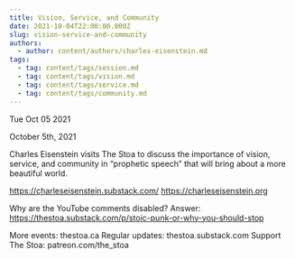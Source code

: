```yaml
---
title: Vision, Service, and Community
date: 2021-10-04T22:00:00.000Z
slug: vision-service-and-community
authors:
  - author: content/authors/charles-eisenstein.md
tags:
  - tag: content/tags/session.md
  - tag: content/tags/vision.md
  - tag: content/tags/service.md
  - tag: content/tags/community.md
---
```






Tue Oct 05 2021

October 5th, 2021

Charles Eisenstein visits The Stoa to discuss the importance of vision, service, and community in “prophetic speech” that will bring about a more beautiful world.

https://charleseisenstein.substack.com/
https://charleseisenstein.org

Why are the YouTube comments disabled? Answer: https://thestoa.substack.com/p/stoic-punk-or-why-you-should-stop

More events: thestoa.ca 
Regular updates: thestoa.substack.com 
Support The Stoa: patreon.com/the_stoa


